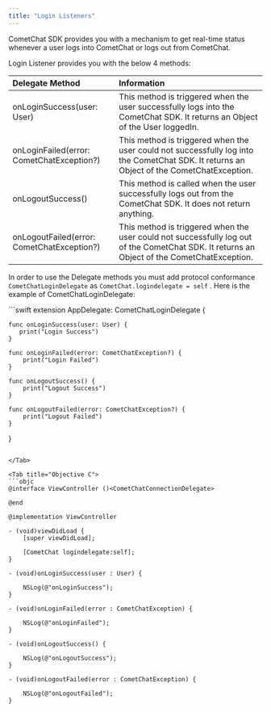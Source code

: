 ```yaml
---
title: "Login Listeners"
---
```




CometChat SDK provides you with a mechanism to get real-time status whenever a user logs into CometChat or logs out from CometChat.

Login Listener provides you with the below 4 methods:

| Delegate Method                            | Information                                                                                                                                 |
| :------------------------------------------ | :------------------------------------------------------------------------------------------------------------------------------------------- |
| onLoginSuccess(user: User)                 | This method is triggered when the user successfully logs into the CometChat SDK. It returns an Object of the User loggedIn.                 |
| onLoginFailed(error: CometChatException?)  | This method is triggered when the user could not successfully log into the CometChat SDK. It returns an Object of the CometChatException.   |
| onLogoutSuccess()                          | This method is called when the user successfully logs out from the CometChat SDK. It does not return anything.                              |
| onLogoutFailed(error: CometChatException?) | This method is triggered when the user could not successfully log out of the CometChat SDK. It returns an Object of the CometChatException. |

In order to use the Delegate methods you must add protocol conformance `CometChatLoginDelegate` as `CometChat.logindelegate = self` . Here is the example of CometChatLoginDelegate:

<Tabs>
<Tab title="Swift">
```swift
extension AppDelegate: CometChatLoginDelegate {

	func onLoginSuccess(user: User) {
       print("Login Success")
    }
    
    func onLoginFailed(error: CometChatException?) {
        print("Login Failed")
    }
    
    func onLogoutSuccess() {
        print("Logout Success")
    }
    
    func onLogoutFailed(error: CometChatException?) {
        print("Logout Failed")
    }
}
```

</Tab>

<Tab title="Objective C">
```objc
@interface ViewController ()<CometChatConnectionDelegate>

@end

@implementation ViewController

- (void)viewDidLoad {
    [super viewDidLoad];
    
    [CometChat logindelegate:self];
}

- (void)onLoginSuccess(user : User) {
    
    NSLog(@"onLoginSuccess");
}

- (void)onLoginFailed(error : CometChatException) {
    
    NSLog(@"onLoginFailed");
}

- (void)onLogoutSuccess() {
    
    NSLog(@"onLogoutSuccess");
}

- (void)onLogoutFailed(error : CometChatException) {
    
    NSLog(@"onLogoutFailed");
}
```

</Tab>

</Tabs>
